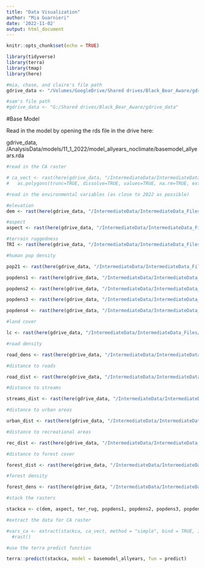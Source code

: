 ```yaml
---
title: "Data Visualization"
author: "Mia Guarnieri"
date: '2022-11-02'
output: html_document
---
```


```r
knitr::opts_chunk$set(echo = TRUE)

library(tidyverse)
library(terra)
library(tmap)
library(here)

#mia, chase, and claire's file path
gdrive_data <- "/Volumes/GoogleDrive/Shared drives/Black_Bear_Aware/gdrive_data"

#sam's file path
#gdrive_data <- "G:/Shared drives/Black_Bear_Aware/gdrive_data"

```

#Base Model

Read in the model by opening the rds file in the drive here:

gdrive_data, /AnalysisData/models/11_1_2022/model_allyears_noclimate/basemodel_allyears.rda

```r
#read in the CA raster

# ca_vect <- rast(here(gdrive_data, "/IntermediateData/IntermediateData_Files/CARaster_Tiger_Formatted/formattedcaraster.tif")) %>% 
#   as.polygons(trunc=TRUE, dissolve=TRUE, values=TRUE, na.rm=TRUE, extent=FALSE)

#read in the environmental variables (as close to 2022 as possible)

#elevation
dem <- rast(here(gdrive_data, "/IntermediateData/IntermediateData_Files/model_ready/elevation/dem_formatted.tif"))

#aspect
aspect <- rast(here(gdrive_data, "/IntermediateData/IntermediateData_Files/model_ready/aspect/aspect.tif"))

#terrain ruggedness
TRI <- rast(here(gdrive_data, "/IntermediateData/IntermediateData_Files/model_ready/terrain_ruggedness/terrain_ruggedness.tif"))

#human pop density

pop21 <- rast(here(gdrive_data, "/IntermediateData/IntermediateData_Files/model_ready/population_density/pop_den_2021_mask.tif"))

popdens1 <- rast(here(gdrive_data, "/IntermediateData/IntermediateData_Files/model_ready/population_density/pop_den_2021_mask.tif"), lyrs = 1)

popdens2 <- rast(here(gdrive_data, "/IntermediateData/IntermediateData_Files/model_ready/population_density/pop_den_2021_mask.tif"), lyrs = 2)

popdens3 <- rast(here(gdrive_data, "/IntermediateData/IntermediateData_Files/model_ready/population_density/pop_den_2021_mask.tif"), lyrs = 3)

popdens4 <- rast(here(gdrive_data, "/IntermediateData/IntermediateData_Files/model_ready/population_density/pop_den_2021_mask.tif"), lyrs = 4)

#land cover

lc <- rast(here(gdrive_data, "/IntermediateData/IntermediateData_Files/model_ready/land_cover/lc19_reclassed.tif"))

#road density

road_dens <- rast(here(gdrive_data, "/IntermediateData/IntermediateData_Files/model_ready/road_density/road_density_ca.tif"))

#distance to roads

road_dist <- rast(here(gdrive_data, "/IntermediateData/IntermediateData_Files/distance_rasters/dist_to_road/model_ready/roads15_ca_distance.tif"))

#distance to streams

streams_dist <- rast(here(gdrive_data, "/IntermediateData/IntermediateData_Files/distance_rasters/dist_to_stream/model_ready/stream17_ca_distance.tif"))

#distance to urban areas

urban_dist <- rast(here(gdrive_data, "/IntermediateData/IntermediateData_Files/distance_rasters/dist_to_urban/model_ready/ua19_ca_distance.tif"))

#distance to recreational areas

rec_dist <- rast(here(gdrive_data, "/IntermediateData/IntermediateData_Files/distance_rasters/dist_to_rec/model_ready/rec_ca_distance.tif"))

#distance to forest cover

forest_dist <- rast(here(gdrive_data, "/IntermediateData/IntermediateData_Files/distance_rasters/dist_to_forest/model_ready/fc19_ca_distance.tif"))

#forest density

forest_dens <- rast(here(gdrive_data, "/IntermediateData/IntermediateData_Files/model_ready/forest_density/forest_dens_2016_mask.tif"))

#stack the rasters

stackca <- c(dem, aspect, ter_rug, popdens1, popdens2, popdens3, popdens4, lc19, road_dens, road_dist, streams_dist, urban_dist_19, rec_dist, fc_dist_19, fdens)

#extract the data for CA raster

#vars_ca <- extract(stackca, ca_vect, method = "simple", bind = TRUE, ID = TRUE) %>% 
  #rast()

#use the terra predict function

terra::predict(stackca, model = basemodel_allyears, fun = predict)

```

